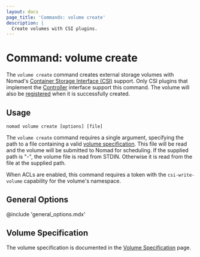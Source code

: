 ```yaml
---
layout: docs
page_title: 'Commands: volume create'
description: |
  Create volumes with CSI plugins.
---
```


# Command: volume create

The `volume create` command creates external storage volumes with Nomad's
[Container Storage Interface (CSI)][csi] support. Only CSI plugins that
implement the [Controller][csi_plugins_internals] interface support this
command. The volume will also be [registered] when it is successfully created.

## Usage

```plaintext
nomad volume create [options] [file]
```

The `volume create` command requires a single argument, specifying the path to
a file containing a valid [volume specification][volume_specification]. This
file will be read and the volume will be submitted to Nomad for scheduling. If
the supplied path is "-", the volume file is read from STDIN. Otherwise it is
read from the file at the supplied path.

When ACLs are enabled, this command requires a token with the
`csi-write-volume` capability for the volume's namespace.

## General Options

@include 'general_options.mdx'

## Volume Specification

<!--
Redirection rules are applied server-side, so we can't redirect these sections
that used to be located in this page since they use URL fragments. Creating
these hidden anchors will at least point users to the new page, although not to
the exact section.
-->

<span id="volume-specification-parameters" />
<span id="id" />
<span id="namespace-1" />
<span id="name" />
<span id="type" />
<span id="plugin_id" />
<span id="snapshot_id" />
<span id="clone_id" />
<span id="capacity_min" />
<span id="capacity_max" />
<span id="capability" />
<span id="access_mode" />
<span id="attachment_mode" />
<span id="mount_options" />
<span id="fs_type" />
<span id="mount_flags" />
<span id="topology_request" />
<span id="secrets" />
<span id="parameters" />
<span id="topology_request-parameters" />
<span id="segments" />
<span id="unused-fields" />

The volume specification is documented in the [Volume
Specification][volume_specification] page.

[csi]: https://github.com/container-storage-interface/spec
[csi_plugins_internals]: /docs/internals/plugins/csi#csi-plugins
[registered]: /docs/commands/volume/register
[volume_specification]: /docs/other-specifications/volume
